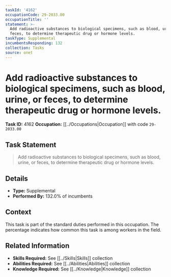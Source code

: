 ```yaml
---
taskId: '4162'
occupationCode: 29-2033.00
occupationTitle: ''
statement: >-
  Add radioactive substances to biological specimens, such as blood, urine, or
  feces, to determine therapeutic drug or hormone levels.
taskType: Supplemental
incumbentsResponding: 132
collection: Tasks
source: onet
---
```

# Add radioactive substances to biological specimens, such as blood, urine, or feces, to determine therapeutic drug or hormone levels.

**Task ID:** 4162
**Occupation:** [[../Occupations|Occupation]] with code `29-2033.00`

## Task Statement

> Add radioactive substances to biological specimens, such as blood, urine, or feces, to determine therapeutic drug or hormone levels.

## Details

- **Type:** Supplemental
- **Performed By:** 132.0% of incumbents

## Context

This task is part of the standard duties performed in this occupation. The percentage indicates how common this task is among workers in the field.

## Related Information

- **Skills Required:** See [[../Skills|Skills]] collection
- **Abilities Required:** See [[../Abilities|Abilities]] collection
- **Knowledge Required:** See [[../Knowledge|Knowledge]] collection
